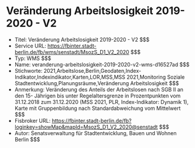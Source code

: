 # Veränderung Arbeitslosigkeit 2019-2020 - V2
- Titel: Veränderung Arbeitslosigkeit 2019-2020 - V2 $$$
- Service URL: https://fbinter.stadt-berlin.de/fb/wms/senstadt/MsozS_D1_V2_2020 $$$
- Typ: WMS $$$
- Name: veranderung-arbeitslosigkeit-2019-2020-v2-wms-d16527ad $$$
- Stichworte: 2021,Arbeitslose,Berlin,Geodaten,Index-Indikator,Indexindikator,Karten,LOR,MSS,MSS 2021,Monitoring Soziale Stadtentwicklung,Planungsräume,Veränderung Arbeitslosigkeit $$$
- Anmerkung: Veränderung des Anteils der Arbeitslosen nach SGB II an den 15- Jährigen bis unter Regelaltersgrenze in Prozentpunkten vom 31.12.2018 zum 31.12.2020 (MSS 2021, PLR, Index-Indikator: Dynamik 1), Karte mit Gruppenbildung nach Standardabweichung vom Mittelwert $$$
- Fisbroker URL: https://fbinter.stadt-berlin.de/fb?loginkey=showMap&mapId=MsozS_D1_V2_2020@senstadt $$$
- Autor: Senatsverwaltung für Stadtentwicklung, Bauen und Wohnen Berlin $$$

